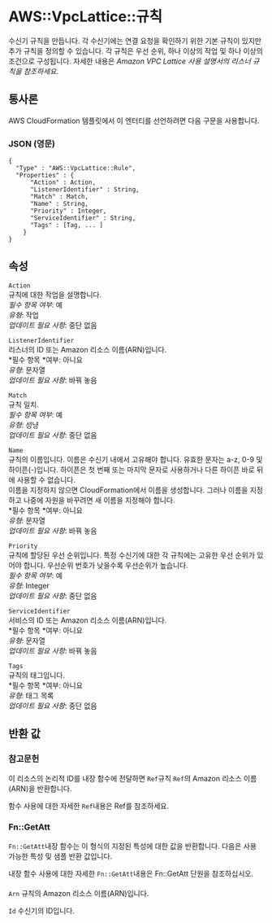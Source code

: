# AWS::VpcLattice::규칙

수신기 규칙을 만듭니다. 각 수신기에는 연결 요청을 확인하기 위한 기본 규칙이 있지만 추가 규칙을 정의할 수 있습니다. 각 규칙은 우선 순위, 하나 이상의 작업 및 하나 이상의 조건으로 구성됩니다. 자세한 내용은 _Amazon VPC Lattice 사용 설명서의 리스너 규칙을 참조하세요_.

## 통사론

AWS CloudFormation 템플릿에서 이 엔터티를 선언하려면 다음 구문을 사용합니다.

### JSON (영문)

```
{
  "Type" : "AWS::VpcLattice::Rule",
  "Properties" : {
      "Action" : Action,
      "ListenerIdentifier" : String,
      "Match" : Match,
      "Name" : String,
      "Priority" : Integer,
      "ServiceIdentifier" : String,
      "Tags" : [Tag, ... ]
    }
}
```

## 속성

`Action`  
규칙에 대한 작업을 설명합니다.  
_필수 항목 여부_: 예  
_유형_: 작업  
_업데이트 필요 사항_: 중단 없음

`ListenerIdentifier`  
리스너의 ID 또는 Amazon 리소스 이름(ARN)입니다.  
*필수 항목 *여부: 아니요  
_유형_: 문자열  
_업데이트 필요 사항_: 바꿔 놓음

`Match`  
규칙 일치.  
_필수 항목 여부_: 예  
_유형_: 성냥  
_업데이트 필요 사항_: 중단 없음

`Name`  
규칙의 이름입니다. 이름은 수신기 내에서 고유해야 합니다. 유효한 문자는 a-z, 0-9 및 하이픈(-)입니다. 하이픈은 첫 번째 또는 마지막 문자로 사용하거나 다른 하이픈 바로 뒤에 사용할 수 없습니다.  
이름을 지정하지 않으면 CloudFormation에서 이름을 생성합니다. 그러나 이름을 지정하고 나중에 자원을 바꾸려면 새 이름을 지정해야 합니다.  
*필수 항목 *여부: 아니요  
_유형_: 문자열  
_업데이트 필요 사항_: 바꿔 놓음

`Priority`  
규칙에 할당된 우선 순위입니다. 특정 수신기에 대한 각 규칙에는 고유한 우선 순위가 있어야 합니다. 우선순위 번호가 낮을수록 우선순위가 높습니다.  
_필수 항목 여부_: 예  
_유형_: Integer  
_업데이트 필요 사항_: 중단 없음

`ServiceIdentifier`  
서비스의 ID 또는 Amazon 리소스 이름(ARN)입니다.  
*필수 항목 *여부: 아니요  
_유형_: 문자열  
_업데이트 필요 사항_: 바꿔 놓음

`Tags`  
규칙의 태그입니다.  
*필수 항목 *여부: 아니요  
_유형_: 태그 목록  
_업데이트 필요 사항_: 중단 없음

## 반환 값

### 참고문헌

이 리소스의 논리적 ID를 내장 함수에 전달하면 `Ref`규칙 `Ref`의 Amazon 리소스 이름(ARN)을 반환합니다.

함수 사용에 대한 자세한 `Ref`내용은 Ref를 참조하세요.

### Fn::GetAtt

`Fn::GetAtt`내장 함수는 이 형식의 지정된 특성에 대한 값을 반환합니다. 다음은 사용 가능한 특성 및 샘플 반환 값입니다.

내장 함수 사용에 대한 자세한 `Fn::GetAtt`내용은 Fn::GetAtt 단원을 참조하십시오.

####

`Arn` 규칙의 Amazon 리소스 이름(ARN)입니다.

`Id` 수신기의 ID입니다.
